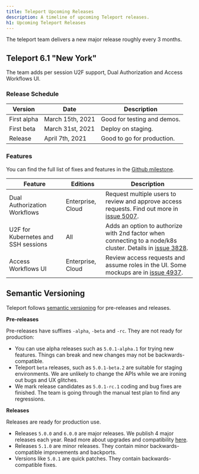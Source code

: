 ```yaml
---
title: Teleport Upcoming Releases
description: A timeline of upcoming Teleport releases.
h1: Upcoming Teleport Releases
---
```


The teleport team delivers a new major release roughly every 3 months.

## Teleport 6.1 "New York"

The team adds per session U2F support, Dual Authorization and Access Workflows UI.

### Release Schedule

| Version | Date | Description |
| - | - | - |
| First alpha | March 15th, 2021 | Good for testing and demos. |
| First beta | March 31st, 2021 | Deploy on staging. |
| Release | April 7th, 2021 | Good to go for production. |

### Features

You can find the full list of fixes and features in the
[Github milestone](https://github.com/gravitational/teleport/milestone/50).

| Feature | Editions | Description |
| - | - | - |
| Dual Authorization Workflows | Enterprise, Cloud | Request multiple users to review and approve access requests. Find out more in [issue 5007](https://github.com/gravitational/teleport/issues/5007). |
| U2F for Kubernetes and SSH sessions | All | Adds an option to authorize with 2nd factor when connecting to a node/k8s cluster. Details in [issue 3828](https://github.com/gravitational/teleport/issues/3878). |
| Access Workflows UI | Enterprise, Cloud | Review access requests and assume roles in the UI. Some mockups are in [issue 4937](https://github.com/gravitational/teleport/issues/4937). |

## Semantic Versioning

Teleport follows [semantic versioning](https://semver.org/) for pre-releases and releases.

**Pre-releases**

Pre-releases have suffixes `-alpha`, `-beta` and `-rc`.
They are not ready for production:

- You can use alpha releases such as `5.0.1-alpha.1` for trying new features.
  Things can break and new changes may not be backwards-compatible.
- Teleport `beta` releases, such as `5.0.1-beta.2` are suitable for staging environments.
  We are unlikely to change the APIs while we are ironing out bugs and UX glitches.
- We mark release candidates as `5.0.1-rc.1` coding and bug fixes are finished.
  The team is going through the manual test plan to find any regressions.

**Releases**

Releases are ready for production use.

- Releases `5.0.0` and `6.0.0` are major releases. We publish 4 major releases each year.
  Read more about upgrades and compatibility [here](../admin-guide.mdx#component-compatibility).
- Releases `5.1.0` are minor releases. They contain minor backwards-compatible improvements and backports.
- Versions like `5.0.1` are quick patches. They contain backwards-compatible fixes.
